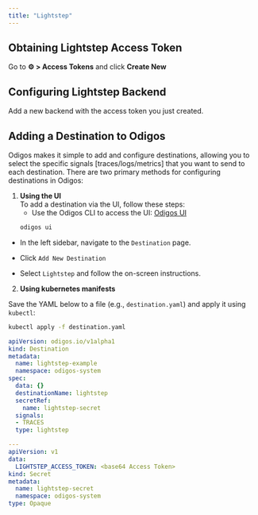 ---
title: "Lightstep"
---

## Obtaining Lightstep Access Token

Go to **⚙️ > Access Tokens** and click **Create New**

## Configuring Lightstep Backend

Add a new backend with the access token you just created.


## Adding a Destination to Odigos

Odigos makes it simple to add and configure destinations, allowing you to select the specific signals [traces/logs/metrics] that you want to send to each destination. There are two primary methods for configuring destinations in Odigos:

1. **Using the UI**  
   To add a destination via the UI, follow these steps:
   - Use the Odigos CLI to access the UI: [Odigos UI](https://docs.odigos.io/cli/odigos_ui)
   ```bash
   odigos ui
    ```
- In the left sidebar, navigate to the `Destination` page.

- Click `Add New Destination`

- Select `Lightstep` and follow the on-screen instructions.



2. **Using kubernetes manifests**

Save the YAML below to a file (e.g., `destination.yaml`) and apply it using `kubectl`:

```bash
kubectl apply -f destination.yaml
```


```yaml
apiVersion: odigos.io/v1alpha1
kind: Destination
metadata:
  name: lightstep-example
  namespace: odigos-system
spec:
  data: {}
  destinationName: lightstep
  secretRef:
    name: lightstep-secret
  signals:
  - TRACES
  type: lightstep

---
apiVersion: v1
data:
  LIGHTSTEP_ACCESS_TOKEN: <base64 Access Token>
kind: Secret
metadata:
  name: lightstep-secret
  namespace: odigos-system
type: Opaque
```